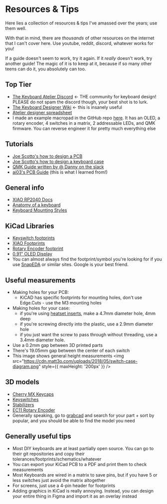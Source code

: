 # Resources & Tips
Here lies a collection of resources & tips I've amassed over the years; use them well.

With that in mind, there are *thousands* of other resources on the internet that I can't cover here. Use youtube, reddit, discord, whatever works for you!

If a guide doesn't seem to work, try it again. If it *really* doesn't work, try another guide! The magic of it is to keep at it, because if so many other teens can do it, you absolutely can too.


## Top Tier
- [The Keyboard Atelier Discord](https://kbatelier.org/) \<- THE community for keyboard design! PLEASE do not spam the discord though, your best shot is to lurk.
- [The Keyboard Designer Wiki](https://wiki.ai03.com/books) \<- this is insanely useful
- [Atelier designer spreadsheet](https://docs.google.com/spreadsheets/d/1K0jNUZzxTTMkgzo043dxc4vBEOrxNa8jVf4VHk-B27U/edit?gid=0#gid=0)
- I made an example macropad in the GitHub repo [here](https://github.com/hackclub/hackpad/tree/03a6a5542e0cffbb43e530b67994741fcccb205e/hackpads/orpheuspad).
It has an OLED, a rotary encoder, 4 switches in a matrix, 2 addressable LEDs, and QMK firmware. You can reverse engineer it for pretty much everything else

## Tutorials
- [Joe Scotto's how to design a PCB](https://www.youtube.com/watch?v=8WXpGTIbxlQ)
- [Joe Scotto's how to design a keyboard case](https://www.youtube.com/watch?v=7azQkSu0m_U)
- [QMK Guide written by @ Danny on the slack](https://docs.google.com/document/d/1JV8aVDMf2TwetxhckK0Wdf9FykIQtn7HA-_w5BLeQas/edit?usp=sharing)
- [ai03's PCB Guide](https://wiki.ai03.com/books/pcb-design) (this is what I learned from!)

## General info
- [XIAO RP2040 Docs](https://wiki.seeedstudio.com/XIAO-RP2040/)
- [Anatomy of a keyboard](https://matt3o.com/anatomy-of-a-keyboard/)
- [Keyboard Mounting Styles](https://www.keyboard.university/200-courses/keyboard-mounting-styles-4lpp7)

## KiCad Libraries
- [Keyswitch footprints](https://github.com/ai03-2725/MX_V2)
- [XIAO Footprints](https://github.com/Seeed-Studio/OPL_Kicad_Library)
- [Rotary Encoder footprint](https://kicad.github.io/footprints/Rotary_Encoder)
- [0.91" OLED Display](https://github.com/gorbachev/KiCad-SSD1306-0.91-OLED-4pin-128x32.pretty/blob/master/SSD1306-0.91-OLED-4pin-128x32.kicad_mod)
- You can almost always find the footprint/symbol you're looking for if you use [SnapEDA](https://www.snapeda.com/) or similar sites. Google is your best friend.

## Useful measurements
- Making holes for your PCB:
    - KiCAD has specific footprints for mounting holes, don't use Edge.Cuts - use the M3 mounting holes
- Making holes for your case:
    - if you're using [heatset inserts](https://www.aliexpress.us/item/2255800046543591.html), make a 4.7mm diameter hole, 4mm deep
    - if you're screwing directly into the plastic, use a 2.9mm diameter hole
    - if you just want the screw to pass through without threading, use a 3.4mm diameter hole.
- Use a 0.2mm gap between 3D printed parts
- There's 19.05mm gap between the center of each switch
- This image shows general height measurements
<img src="https://cdn.matt3o.com/uploads/2018/05/switch-case-diagram.png" style={{ maxHeight: '200px' }} />

## 3D models
- [Cherry MX Keycaps](https://github.com/hineybush/CherryMX)
- [Keyswitches](https://grabcad.com/library/cherry-mx-switches-mx-1)
- [Stabilizers](https://grabcad.com/library/cherry-mx-stabilizer-mx-1)
- [EC11 Rotary Encoder](https://grabcad.com/library/rotary-encoder-17)
- Generally speaking, go to [grabcad](https://grabcad.com/library) and search for your part + sort by popular, and you should be able to find the model you need

## Generally useful tips
- Most DIY keyboards are at least partially open source.
You can go to their git repositories and copy their tolerances/footprints/schematics/whatever
- You can export your KiCad PCB to a PDF and print them to check measurements
- Most Keyboards are wired in a matrix to save pins, but if you have 5 or less switches just avoid the matrix altogether
- For screens, just use a 4-pin header for footprints
- Adding graphics in KiCad is really annoying. Instead, you can design your entire thing in Figma and import it as an overlay instead
